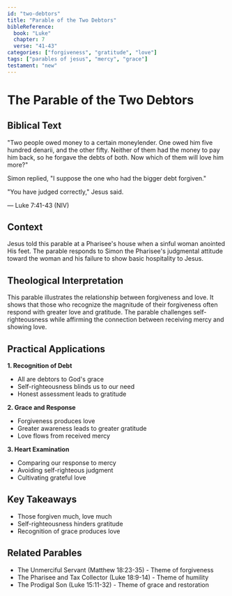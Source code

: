 ```yaml
---
id: "two-debtors"
title: "Parable of the Two Debtors"
bibleReference:
  book: "Luke"
  chapter: 7
  verse: "41-43"
categories: ["forgiveness", "gratitude", "love"]
tags: ["parables of jesus", "mercy", "grace"]
testament: "new"
---
```


# The Parable of the Two Debtors

## Biblical Text

"Two people owed money to a certain moneylender. One owed him five hundred denarii, and the other fifty. Neither of them had the money to pay him back, so he forgave the debts of both. Now which of them will love him more?"

Simon replied, "I suppose the one who had the bigger debt forgiven."

"You have judged correctly," Jesus said.

— Luke 7:41-43 (NIV)

## Context

Jesus told this parable at a Pharisee's house when a sinful woman anointed His feet. The parable responds to Simon the Pharisee's judgmental attitude toward the woman and his failure to show basic hospitality to Jesus.

## Theological Interpretation

This parable illustrates the relationship between forgiveness and love. It shows that those who recognize the magnitude of their forgiveness often respond with greater love and gratitude. The parable challenges self-righteousness while affirming the connection between receiving mercy and showing love.

## Practical Applications

**1. Recognition of Debt**
- All are debtors to God's grace
- Self-righteousness blinds us to our need
- Honest assessment leads to gratitude

**2. Grace and Response**
- Forgiveness produces love
- Greater awareness leads to greater gratitude
- Love flows from received mercy

**3. Heart Examination**
- Comparing our response to mercy
- Avoiding self-righteous judgment
- Cultivating grateful love

## Key Takeaways

- Those forgiven much, love much
- Self-righteousness hinders gratitude
- Recognition of grace produces love

## Related Parables

- The Unmerciful Servant (Matthew 18:23-35) - Theme of forgiveness
- The Pharisee and Tax Collector (Luke 18:9-14) - Theme of humility
- The Prodigal Son (Luke 15:11-32) - Theme of grace and restoration 